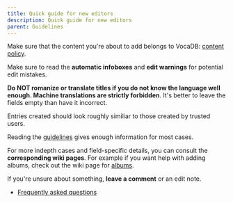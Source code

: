---
title: Quick guide for new editors
description: Quick guide for new editors
parent: Guidelines
---

Make sure that the content you're about to add belongs to VocaDB:  [content policy](https://wiki.vocadb.net/wiki/59#songs).

Make sure to read the **automatic infoboxes** and **edit warnings** for potential edit mistakes. 

**Do NOT romanize or translate titles if you do not know the language well enough. Machine translations are strictly forbidden**. It's better to leave the fields empty than have it incorrect.

Entries created should look roughly similiar to those created by trusted users.

Reading the [guidelines](https://vocadb.net/Help/guidelines) gives enough information for most cases.

For more indepth cases and field-specific details, you can consult the **corresponding wiki pages**. For example if you want help with adding albums, check out the wiki page for [ albums](https://wiki.vocadb.net/wiki/55).

If you're unsure about something, **leave a comment** or an edit note.

- [Frequently asked questions](https://wiki.vocadb.net/wiki/39/vocadb-editing-faq)